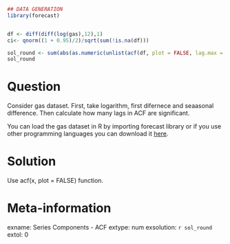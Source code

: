 ```r
## DATA GENERATION
library(forecast)


df <- diff(diff(log(gas),12),1)
ci<- qnorm((1 + 0.95)/2)/sqrt(sum(!is.na(df)))

sol_round <- sum(abs(as.numeric(unlist(acf(df, plot = FALSE, lag.max = 20))[1:20]))>ci)-1
sol_round

```

Question
========

Consider gas dataset. First, take logarithm, first difernece and seaasonal difference. Then calculate how many lags in ACF are significant. 


You can load the gas dataset in R by importing forecast library or if you use other programming languages you can download it [here](https://github.com/vincentarelbundock/Rdatasets/blob/master/csv/forecast/gas.csv).




Solution
========

Use acf(x, plot = FALSE) function.

Meta-information
================
exname: Series Components - ACF 
extype: num
exsolution: `r sol_round`
extol: 0